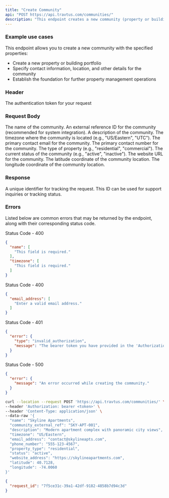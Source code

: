 ```yaml
---
title: "Create Community"
api: "POST https://api.travtus.com/communities/"
description: "This endpoint creates a new community (property or building portfolio)."
---
```


### Example use cases

This endpoint allows you to create a new community with the specified properties:

- Create a new property or building portfolio
- Specify contact information, location, and other details for the community
- Establish the foundation for further property management operations

### Header

<ParamField header="Authorization" type="string" default="none" required>
  The authentication token for your request
</ParamField>

### Request Body

<ParamField body="name" type="string" required>
  The name of the community.
</ParamField>

<ParamField body="community_external_ref" type="string" default="none">
  An external reference ID for the community (recommended for system integration).
</ParamField>

<ParamField body="description" type="string" default="none">
  A description of the community.
</ParamField>

<ParamField body="timezone" type="string" required>
  The timezone where the community is located (e.g., "US/Eastern", "UTC").
</ParamField>

<ParamField body="email_address" type="string" default="none">
  The primary contact email for the community.
</ParamField>

<ParamField body="phone_number" type="string" default="none">
  The primary contact number for the community.
</ParamField>

<ParamField body="property_type" type="string" default="none">
  The type of property (e.g., "residential", "commercial").
</ParamField>

<ParamField body="status" type="string" default="none">
  The current status of the community (e.g., "active", "inactive").
</ParamField>

<ParamField body="website_address" type="string" default="none">
  The website URL for the community.
</ParamField>

<ParamField body="latitude" type="number" default="none">
  The latitude coordinate of the community location.
</ParamField>

<ParamField body="longitude" type="number" default="none">
  The longitude coordinate of the community location.
</ParamField>

### Response

<ResponseField name="request_id" type="string">
  A unique identifier for tracking the request. This ID can be used for support inquiries or tracking status.
</ResponseField>

### Errors

Listed below are common errors that may be returned by the endpoint, along with their corresponding status code.

Status Code - 400
```json Missing required fields
{
  "name": [
    "This field is required."
  ],
  "timezone": [
    "This field is required."
  ]
}
```

Status Code - 400
```json Invalid field value
{
  "email_address": [
    "Enter a valid email address."
  ]
}
```

Status Code - 401
```json Invalid Authorization header bearer token value
{
  "error": {
    "type": "invalid_authorization",
    "message": "The bearer token you have provided in the 'Authorization' header is invalid."
  }
}
```

Status Code - 500
```json Internal server error
{
  "error": {
    "message": "An error occurred while creating the community."
  }
}
```

<RequestExample>

```bash Request
curl --location --request POST 'https://api.travtus.com/communities/' \
--header 'Authorization: bearer <token>' \
--header 'Content-Type: application/json' \
--data-raw '{
  "name": "Skyline Apartments",
  "community_external_ref": "SKY-APT-001",
  "description": "Modern apartment complex with panoramic city views",
  "timezone": "US/Eastern",
  "email_address": "contact@skylineapts.com",
  "phone_number": "555-123-4567",
  "property_type": "residential",
  "status": "active",
  "website_address": "https://skylineapartments.com",
  "latitude": 40.7128,
  "longitude": -74.0060
}'
```

</RequestExample>

<ResponseExample>

```json Response
{
  "request_id": "7f5ce31c-39a1-42df-9182-4858b7d94c3d"
}
```

</ResponseExample>